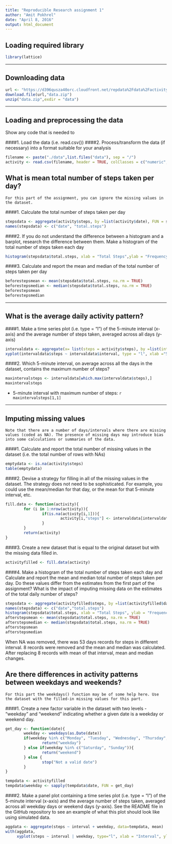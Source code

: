 ---
title: "Reproducible Research assignment 1"
author: "Amit Pokhrel"
date: "April 8, 2016"
output: html_document
---

## Loading required library
```{r echo = TRUE}
library(lattice)
```

-----

## Downloading data
```{r echo = TRUE}
url <- "https://d396qusza40orc.cloudfront.net/repdata%2Fdata%2Factivity.zip"
download.file(url,"data.zip")
unzip("data.zip",exdir = "data")
```

-----

## Loading and preprocessing the data
Show any code that is needed to

####1. Load the data (i.e. read.csv())
####2. Process/transform the data (if necessary) into a format suitable for your analysis

```{r echo = TRUE}
filename <- paste("./data",list.files("data"), sep = "/")
activity <- read.csv(filename, header = TRUE, colClasses = c("numeric","character","numeric"), na = "NA")
```

## What is mean total number of steps taken per day?
```
For this part of the assignment, you can ignore the missing values in the dataset.
```

####1. Calculate the total number of steps taken per day
```{r echo = TRUE}
stepsdata <- aggregate(activity$steps, by =list(activity$date), FUN = sum, na.rm =TRUE)
names(stepsdata) <- c("date", "total.steps")
```

####2. If you do not understand the difference between a histogram and a barplot, research the difference between them. Make a histogram of the total number of steps taken each day
```{r echo = TRUE}
histogram(stepsdata$total.steps, xlab = "Total Steps",ylab = "Frequency", main ="total number of steps taken each day", breaks =  20)
```

####3. Calculate and report the mean and median of the total number of steps taken per day
```{r echo = TRUE}
beforestepsmean <- mean(stepsdata$total.steps, na.rm = TRUE)
beforestepsmedian <- median(stepsdata$total.steps, na.rm = TRUE)
beforestepsmean
beforestepsmedian
```

-----

## What is the average daily activity pattern?

####1. Make a time series plot (i.e. type = "l") of the 5-minute interval (x-axis) and the average number of steps taken, averaged across all days (y-axis)
```{r echo = TRUE}
intervaldata <- aggregate(x= list(steps = activity$steps), by =list(interval = activity$interval), FUN = mean, na.rm = TRUE)
xyplot(intervaldata$steps ~ intervaldata$interval, type = "l", xlab ="5-minute interval", ylab = "the average number of steps taken", main = "Average daily activity pattern")
```

####2. Which 5-minute interval, on average across all the days in the dataset, contains the maximum number of steps?
```{r echo = TRUE}
maxintervalsteps <- intervaldata[which.max(intervaldata$steps),]
maxintervalsteps
```

* 5-minute interval with maximum number of steps: `r maxintervalsteps[1,1]` 

-----

## Imputing missing values
```
Note that there are a number of days/intervals where there are missing values (coded as NA). The presence of missing days may introduce bias into some calculations or summaries of the data. 
```

####1. Calculate and report the total number of missing values in the dataset (i.e. the total number of rows with NAs)

```{r echo = TRUE}
emptydata <- is.na(activity$steps)
table(emptydata)
```

####2. Devise a strategy for filling in all of the missing values in the dataset. The strategy does not need to be sophisticated. For example, you could use the mean/median for that day, or the mean for that 5-minute interval, etc.
```{r echo = TRUE}
fill.data <- function(activity){
        for (i in 1:nrow(activity)){
                if(is.na(activity[i,1])){
                        activity[i,"steps"] <- intervaldata[intervaldata$interval == activity[i,"interval"],"steps"] 
                }
        }
        return(activity)
}
```

####3. Create a new dataset that is equal to the original dataset but with the missing data filled in.
```{r echo = TRUE}
activityfilled <- fill.data(activity)
```

####4. Make a histogram of the total number of steps taken each day and Calculate and report the mean and median total number of steps taken per day. Do these values differ from the estimates from the first part of the assignment? What is the impact of imputing missing data on the estimates of the total daily number of steps?
```{r echo = TRUE}
stepsdata <- aggregate(activityfilled$steps, by =list(activityfilled$date), function(x){sum(x)})
names(stepsdata) <- c("date","total.steps")
histogram(stepsdata$total.steps, xlab = "Total Steps", ylab = "Frequency", main ="total number of steps taken each day", breaks =  20)
afterstepsmean <- mean(stepsdata$total.steps, na.rm = TRUE)
afterstepsmedian <- median(stepsdata$total.steps, na.rm = TRUE)
afterstepsmean
afterstepsmedian
```

When NA was removed, there was 53 days records for steps in different interval. 8 records were removed and the mean and median was calculated. After replacing 8 records with mean of that interval, mean and median changes.

## Are there differences in activity patterns between weekdays and weekends?
```
For this part the weekdays() function may be of some help here. Use the dataset with the filled-in missing values for this part.
```

####1. Create a new factor variable in the dataset with two levels - "weekday" and "weekend" indicating whether a given date is a weekday or weekend day.
```{r echo = TRUE}
get_day <- function(date){
        weekday <- weekdays(as.Date(date))
        if(weekday %in% c("Monday", "Tuesday", "Wednesday", "Thursday", "Friday")){
                return("weekday")
        } else if(weekday %in% c("Saturday", "Sunday")){
                return("weekend")
        } else {
                stop("Not a valid date")
        }
}

tempdata <- activityfilled
tempdata$weekday <- sapply(tempdata$date, FUN = get_day)
```

####2. Make a panel plot containing a time series plot (i.e. type = "l") of the 5-minute interval (x-axis) and the average number of steps taken, averaged across all weekday days or weekend days (y-axis). See the README file in the GitHub repository to see an example of what this plot should look like using simulated data.
```{r echo = TRUE}
aggdata <- aggregate(steps ~ interval + weekday, data=tempdata, mean)
with(aggdata,
     xyplot(steps ~ interval | weekday, type="l", xlab = "Interval", ylab = "Number of steps", layout = c(1, 2)))
```